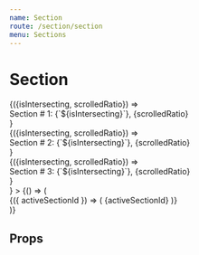 ```yaml
---
name: Section
route: /section/section
menu: Sections
---
```




# Section
<Playground>
  <div style={{ width: '100%', background: 'linear-gradient(135deg, #f5f7fa 0%, #c3cfe2 100%)' }}>
    <Page>
      <StickySection
        renderNonSticky={
          <>
            <Section trackingId="section1" trackOnce style={sectionStyle}>
              {({isIntersecting, scrolledRatio}) => <div>Section # 1: {`${isIntersecting}`}, {scrolledRatio}</div>}
            </Section>
            <Section trackingId="section2" style={sectionStyle}>
              {({isIntersecting, scrolledRatio}) => <div>Section # 2: {`${isIntersecting}`}, {scrolledRatio}</div>}
            </Section>
            <Section trackingId="section3" style={sectionStyle}>
              {({isIntersecting, scrolledRatio}) => <div>Section # 3: {`${isIntersecting}`}, {scrolledRatio}</div>}
            </Section>
          </>
        }
      >
        {() => (
          <div style={{
              width: '50%',
              height: '100%',
              margin: '0 auto',
              background: 'linear-gradient(to right, #43e97b 0%, #38f9d7 100%)',
              display: 'flex',
              justifyContent: 'center',
              alignContent: 'center',
              flexDirection: 'column',
            }}
          >
            <PageContext.Consumer>
              {({ activeSectionId }) => (
                <span>{activeSectionId}</span>
              )}
            </PageContext.Consumer>
          </div>
        )}
      </StickySection>
    </Page>
  </div>
</Playground>


## Props

<PropsTable of={Section} />
